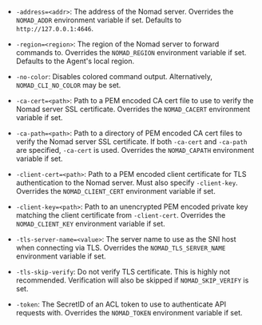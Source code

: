 - `-address=<addr>`: The address of the Nomad server. Overrides the `NOMAD_ADDR`
  environment variable if set. Defaults to `http://127.0.0.1:4646`.

- `-region=<region>`: The region of the Nomad server to forward commands to.
  Overrides the `NOMAD_REGION` environment variable if set. Defaults to the
  Agent's local region.

- `-no-color`: Disables colored command output. Alternatively,
  `NOMAD_CLI_NO_COLOR` may be set.

- `-ca-cert=<path>`: Path to a PEM encoded CA cert file to use to verify the
  Nomad server SSL certificate. Overrides the `NOMAD_CACERT` environment
  variable if set.

- `-ca-path=<path>`: Path to a directory of PEM encoded CA cert files to verify
  the Nomad server SSL certificate. If both `-ca-cert` and `-ca-path` are
  specified, `-ca-cert` is used. Overrides the `NOMAD_CAPATH` environment
  variable if set.

- `-client-cert=<path>`: Path to a PEM encoded client certificate for TLS
  authentication to the Nomad server. Must also specify `-client-key`. Overrides
  the `NOMAD_CLIENT_CERT` environment variable if set.

- `-client-key=<path>`: Path to an unencrypted PEM encoded private key matching
  the client certificate from `-client-cert`. Overrides the `NOMAD_CLIENT_KEY`
  environment variable if set.

- `-tls-server-name=<value>`: The server name to use as the SNI host when connecting
  via TLS. Overrides the `NOMAD_TLS_SERVER_NAME` environment variable if set.

- `-tls-skip-verify`: Do not verify TLS certificate. This is highly not
  recommended. Verification will also be skipped if `NOMAD_SKIP_VERIFY` is set.

- `-token`: The SecretID of an ACL token to use to authenticate API requests with.
  Overrides the `NOMAD_TOKEN` environment variable if set.
